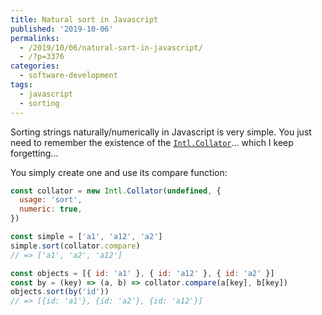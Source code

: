 ---
title: Natural sort in Javascript
published: '2019-10-06'
permalinks:
  - /2019/10/06/natural-sort-in-javascript/
  - /?p=3376
categories:
  - software-development
tags:
  - javascript
  - sorting
---

Sorting strings naturally/numerically in Javascript is very simple. You just need to remember the existence of the [`Intl.Collator`](https://developer.mozilla.org/en-US/docs/Web/JavaScript/Reference/Global_Objects/Collator)... which I keep forgetting...

You simply create one and use its compare function:

```js
const collator = new Intl.Collator(undefined, {
  usage: 'sort',
  numeric: true,
})

const simple = ['a1', 'a12', 'a2']
simple.sort(collator.compare)
// => ['a1', 'a2', 'a12']

const objects = [{ id: 'a1' }, { id: 'a12' }, { id: 'a2' }]
const by = (key) => (a, b) => collator.compare(a[key], b[key])
objects.sort(by('id'))
// => [{id: 'a1'}, {id: 'a2'}, {id: 'a12'}]
```

